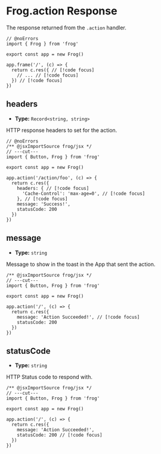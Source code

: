 # Frog.action Response

The response returned from the `.action` handler.

```tsx twoslash
// @noErrors
import { Frog } from 'frog'
 
export const app = new Frog()

app.frame('/', (c) => {
  return c.res({ // [!code focus]
    // ... // [!code focus]
  }) // [!code focus]
})
```

## headers

- **Type:** `Record<string, string>`

HTTP response headers to set for the action.

```tsx twoslash
// @noErrors
/** @jsxImportSource frog/jsx */
// ---cut---
import { Button, Frog } from 'frog'
 
export const app = new Frog()
 
app.action('/action/foo', (c) => {
  return c.res({
    headers: { // [!code focus]
      'Cache-Control': 'max-age=0', // [!code focus]
    }, // [!code focus]
    message: 'Success!',
    statusCode: 200
  })
})
```

## message

- **Type:** `string`

Message to show in the toast in the App that sent the action.

```tsx twoslash
/** @jsxImportSource frog/jsx */
// ---cut---
import { Button, Frog } from 'frog'
 
export const app = new Frog()
 
app.action('/', (c) => {
  return c.res({
    message: 'Action Succeeded!', // [!code focus]
    statusCode: 200
  })
})
```

## statusCode

- **Type:** `string`

HTTP Status code to respond with.

```tsx twoslash
/** @jsxImportSource frog/jsx */
// ---cut---
import { Button, Frog } from 'frog'
 
export const app = new Frog()
 
app.action('/', (c) => {
  return c.res({
    message: 'Action Succeeded!',
    statusCode: 200 // [!code focus]
  })
})
```



